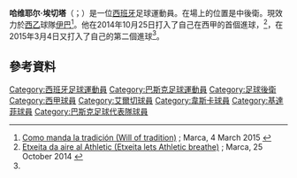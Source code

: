 {{noteTA
|G1=Football
|G2=uefa
|1=zh-hans:埃切塔;zh-hk:艾斯達;zh-tw:埃克塞塔;
}}
{{Infobox football biography
| name = Xabier Etxeita
| image = SM-AB 2018 (8) etxeita (cropped).jpg
| caption = Etxeita with [[Athletic_Bilbao|Athletic Bilbao]] in 2018
| fullname = Xabier Etxeita Gorritxategi
| birth_date = {{Birth date and age|1987|10|31|df=y}}
| birth_place = [[西班牙|西班牙]][[阿莫雷维耶塔-埃查诺|阿莫雷维耶塔]]
| height = 1.85 m
| position = 中堅
| currentclub = [[埃瓦爾體育協會|伊巴]]
| clubnumber = 5
| youthyears1 = | youthclubs1 = Amorebieta
| years1 = 2005–2006 | clubs1 = Amorebieta | caps1 = | goals1 =
| years2 = 2006–2009 | clubs2 = Bilbao Athletic | caps2 = 66 | goals2 = 7 
| years3 = 2008–2010 | clubs3 = [[毕尔巴鄂竞技俱乐部|畢爾包]] | caps3 = 17 | goals3 = 1  
| years4 = 2010 | clubs4 = → [[卡塔赫纳足球俱乐部|卡達真拿]] (loan) | caps4 = 14 | goals4 = 0
| years5 = 2010–2013 | clubs5 = [[埃尔切足球俱乐部|艾爾切]] | caps5 = 97 | goals5 = 5
| years6 = 2013–2019 | clubs6 = [[毕尔巴鄂竞技俱乐部|畢爾包]] | caps6 = 72 | goals6 = 3
| years7 = 2018–2019 | clubs7 = → [[韦斯卡体育协会|侯爾斯卡]] (loan) | caps7 = 31 | goals7 = 4
| years8 = 2019–2021 | clubs8 = [[赫塔費足球俱樂部|基達菲]] | caps8 = 28 | goals8 = 0
| years9 = 2021– | clubs9 = [[埃瓦爾體育協會|伊巴]] | caps9 = 15 | goals9 = 1
| totalcaps = | totalgoals = 
| nationalyears1 = 2015– | nationalteam1 = [[西班牙國家足球隊|西班牙]] | nationalcaps1 = 1 | nationalgoals1 = 0
| nationalyears2 = 2014– | nationalteam2 = [[巴斯克足球代表隊|巴斯克]] | nationalcaps2 = 3 | nationalgoals2 = 0
| club-update = 10 January 2022
| nationalteam-update = 31 December 2016
}}

'''哈维耶尔·埃切塔'''（{{lang-es|Xabier Etxeita}}；{{bd|1987年|10月31日}}）是一位[[西班牙|西班牙]]足球運動員。在場上的位置是中後衛。現效力於[[西乙|西乙]]球隊[[埃瓦爾體育協會|伊巴]]<ref name="#1">[http://www.marca.com/eventos/marcador/futbol/2014_15/copa/semifinal/vuelta/esp_ath/ Como manda la tradición (Will of tradition)] {{Wayback|url=http://www.marca.com/eventos/marcador/futbol/2014_15/copa/semifinal/vuelta/esp_ath/ |date=20170822133536 }}; Marca, 4 March 2015 {{es icon}}</ref>。他在2014年10月25日打入了自己在西甲的首個進球，<ref>[http://www.marca.com/eventos/marcador/futbol/2014_15/primera/jornada_9/alm_ath/ Etxeita da aire al Athletic (Etxeita lets Athletic breathe)] {{Wayback|url=http://www.marca.com/eventos/marcador/futbol/2014_15/primera/jornada_9/alm_ath/ |date=20150324032514 }}; Marca, 25 October 2014 {{es icon}}</ref>，在2015年3月4日又打入了自己的第二個進球<ref name="#1"/>。

==參考資料==
{{Reflist}}

{{伊巴體育協會球員名單}}

{{DEFAULTSORT: Etxeita, Xabier}}
[[Category:西班牙足球運動員|Category:西班牙足球運動員]]
[[Category:巴斯克足球運動員|Category:巴斯克足球運動員]]
[[Category:足球後衛|Category:足球後衛]]
[[Category:西甲球員|Category:西甲球員]]
[[Category:艾爾切球員|Category:艾爾切球員]]
[[Category:韋斯卡球員|Category:韋斯卡球員]]
[[Category:基達菲球員|Category:基達菲球員]]
[[Category:巴斯克足球代表隊球員|Category:巴斯克足球代表隊球員]]